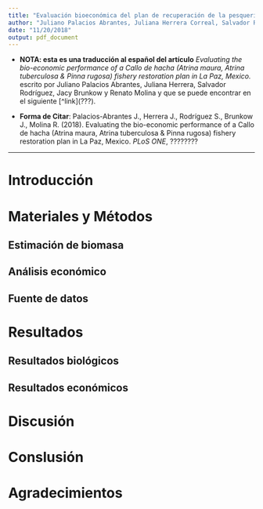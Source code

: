 ```yaml
---
title: "Evaluación bioeconómica del plan de recuperación de la pesquería de callo de hacha (Atrina maura, Atrina tuberculosa & Pinna rugosa) de la bahía de La Paz, Baja California Sur"
author: "Juliano Palacios Abrantes, Juliana Herrera Correal, Salvador Rodríguez, Jacy Brunkow y Renato Molina"
date: "11/20/2018"
output: pdf_document
---
```


- **NOTA: esta es una traducción al español del artículo** *Evaluating the bio-economic performance of a Callo de hacha (Atrina maura, Atrina tuberculosa & Pinna rugosa) fishery restoration plan in La Paz, Mexico.* escrito por Juliano Palacios Abrantes, Juliana Herrera, Salvador Rodríguez, Jacy Brunkow y Renato Molina y que se puede encontrar en el siguiente [^link](???).

- **Forma de Citar**: Palacios-Abrantes J., Herrera J., Rodríguez S., Brunkow J., Molina R. (2018). Evaluating the bio-economic performance of a Callo de hacha (Atrina maura, Atrina tuberculosa & Pinna rugosa) fishery restoration plan in La Paz, Mexico. *PLoS ONE*, ???????? 

------------------------

# Introducción 
# Materiales y Métodos
## Estimación de biomasa
## Análisis económico
## Fuente de datos
# Resultados
## Resultados biológicos
## Resultados económicos
# Discusión
# Conslusión
# Agradecimientos




